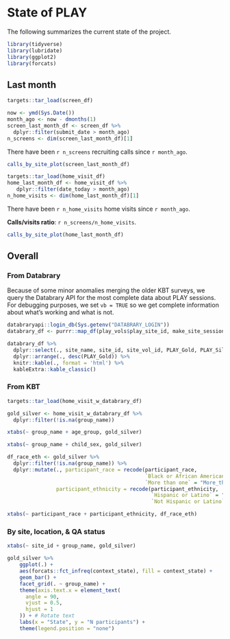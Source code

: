 # State of PLAY {-}

The following summarizes the current state of the project.

```r
library(tidyverse)
library(lubridate)
library(ggplot2)
library(forcats)
```

## Last month {-}

```r
targets::tar_load(screen_df)
```

```r
now <- ymd(Sys.Date())
month_ago <- now - dmonths(1)
screen_last_month_df <- screen_df %>%
  dplyr::filter(submit_date > month_ago)
n_screens <- dim(screen_last_month_df)[1] 
```

There have been `r n_screens` recruiting calls since `r month_ago`.

```r
calls_by_site_plot(screen_last_month_df)
```


```r
targets::tar_load(home_visit_df)
home_last_month_df <- home_visit_df %>%
   dplyr::filter(date_today > month_ago)
n_home_visits <- dim(home_last_month_df)[1] 
```

There have been `r n_home_visits` home visits since `r month_ago`.

**Calls/visits ratio**: `r n_screens/n_home_visits`.

```r
calls_by_site_plot(home_last_month_df)
```

## Overall {-}

### From Databrary {-}

Because of some minor anomalies merging the older KBT surveys, we query the Databrary API for the most complete data about PLAY sessions.
For debugging purposes, we set `vb = TRUE` so we get complete information about what's working and what is not.

```r
databraryapi::login_db(Sys.getenv("DATABRARY_LOGIN"))
databrary_df <- purrr::map_df(play_vols$play_site_id, make_site_session_summary, vb = TRUE) 

databrary_df %>%
  dplyr::select(., site_name, site_id, site_vol_id, PLAY_Gold, PLAY_Silver, No_Visit, `NA`) %>%
  dplyr::arrange(., desc(PLAY_Gold)) %>%
  knitr::kable(., format = 'html') %>%
  kableExtra::kable_classic()
```

### From KBT {-}

```r
targets::tar_load(home_visit_w_databrary_df)

gold_silver <- home_visit_w_databrary_df %>%
  dplyr::filter(!is.na(group_name))

xtabs(~ group_name + age_group, gold_silver)
```

```r
xtabs(~ group_name + child_sex, gold_silver)
```

```r
df_race_eth <- gold_silver %>%
  dplyr::filter(!is.na(group_name)) %>%
  dplyr::mutate(., participant_race = recode(participant_race, 
                                             `Black or African American` = "Black_or_African_American",
                                             `More than one` = "More_than_one"),
                participant_ethnicity = recode(participant_ethnicity, 
                                               `Hispanic or Latino` = "Hispanic_or_Latino",
                                               `Not Hispanic or Latino` = "Not_Hispanic_or_Latino"))

xtabs(~ participant_race + participant_ethnicity, df_race_eth)
```
### By site, location, & QA status {-}

```r
xtabs(~ site_id + group_name, gold_silver)
```

```r
gold_silver %>%
    ggplot(.) +
    aes(forcats::fct_infreq(context_state), fill = context_state) +
    geom_bar() +
    facet_grid(. ~ group_name) +
    theme(axis.text.x = element_text(
      angle = 90,
      vjust = 0.5,
      hjust = 1
    )) + # Rotate text
    labs(x = "State", y = "N participants") +
    theme(legend.position = "none")
```

